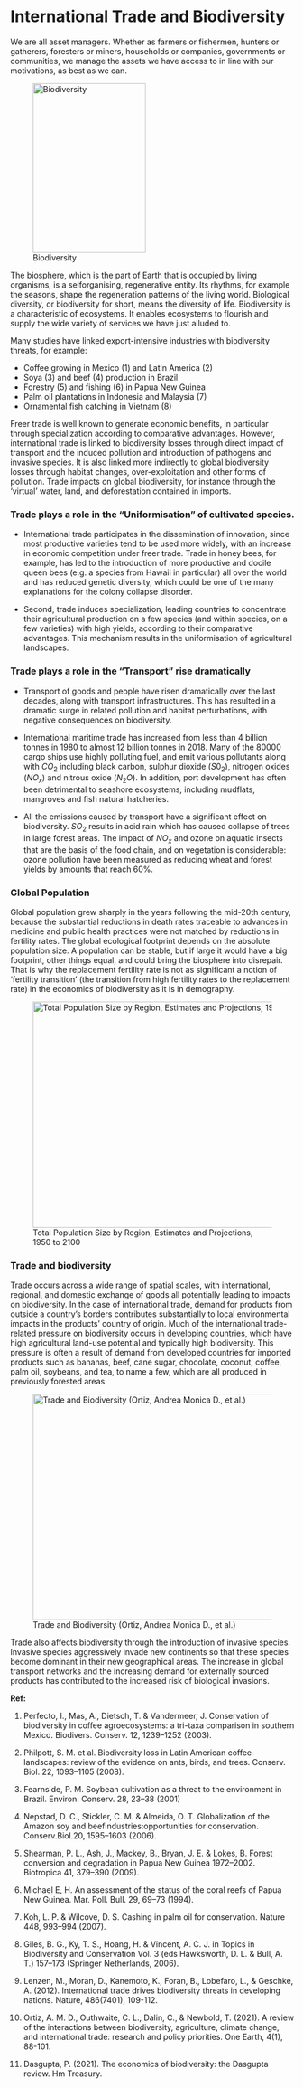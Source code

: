 # International Trade and Biodiversity

We are all asset managers. Whether as farmers or fishermen, hunters or gatherers, foresters or miners, households or companies, governments or communities, we manage the assets we have access to in line with our motivations, as best as we can. 

![Biodiversity](figures/L15/L15_1.jpeg){width="200" height="300"}

The biosphere, which is the part of Earth that is occupied by living organisms, is a selforganising, regenerative entity. Its rhythms, for example the seasons, shape the regeneration patterns of the living world. Biological diversity, or biodiversity for short, means the diversity of life. Biodiversity is a characteristic of ecosystems. It enables ecosystems to flourish and supply the wide variety of services we have just alluded to.

Many studies have linked export-intensive industries with biodiversity
threats, for example:

- Coffee growing in Mexico (1) and Latin America (2)
- Soya (3) and beef (4) production in Brazil
- Forestry (5) and fishing (6) in Papua New Guinea 
- Palm oil plantations in Indonesia and Malaysia (7)
- Ornamental fish catching in Vietnam (8)

Freer trade is well known to generate economic benefits, in particular through specialization according to comparative advantages. However, international trade is linked to biodiversity losses through direct impact of transport and the induced pollution and introduction of pathogens and invasive species. It is also linked more indirectly to global biodiversity losses through habitat changes, over-exploitation and other forms of pollution. Trade impacts on global biodiversity, for instance through the ‘virtual’ water, land, and deforestation contained in imports.

### Trade plays a role in the "Uniformisation" of cultivated species. 

- International trade participates in the dissemination of innovation, since most productive varieties tend to be used more widely, with an increase in economic
competition under freer trade. Trade in honey bees, for example, has led to the introduction of more productive and docile queen bees (e.g. a species from Hawaii in particular) all over the world and has reduced genetic diversity, which could be one of the many explanations for the colony collapse disorder.

- Second, trade induces specialization, leading countries to concentrate their agricultural production on a few species (and within species, on a few varieties) with high yields, according to their comparative advantages. This mechanism results in the uniformisation of agricultural landscapes. 

### Trade plays a role in the "Transport" rise dramatically

- Transport of goods and people have risen dramatically over the last decades, along with transport infrastructures. This has resulted in a dramatic surge in related pollution and habitat perturbations, with negative consequences on biodiversity.

- International maritime trade has increased from less than 4 billion tonnes in 1980 to almost 12 billion tonnes in 2018. Many of the 80000 cargo ships use highly polluting fuel, and emit various pollutants along with $CO_2$ including black carbon, sulphur dioxide ($S0_2$), nitrogen oxides ($NO_x$) and nitrous oxide ($N_2O$). In
addition, port development has often been detrimental to seashore ecosystems, including mudflats, mangroves and fish natural hatcheries.

- All the emissions caused by transport have a significant effect on biodiversity.  $SO_2$ results in acid rain which has caused collapse of trees in large forest areas. The impact of $NO_x$ and ozone on aquatic insects that are the basis of the food chain, and on vegetation is considerable: ozone pollution have been measured as reducing wheat and forest yields by amounts that reach 60%.

###  Global Population

Global population grew sharply in the years following the mid-20th century, because the substantial reductions in death rates traceable to advances in medicine and public health practices were not matched by reductions in fertility rates. The global ecological footprint depends on the absolute population size. A population can be stable, but if large it would have a big footprint, other things equal,
and could bring the biosphere into disrepair. That is why the replacement fertility rate is not as significant a notion of ‘fertility transition’ (the transition from high fertility rates to the replacement rate) in the economics of biodiversity as it is in demography.

![Total Population Size by Region, Estimates and Projections, 1950 to 2100](figures/L15/L15_2.png){width="500" height="400"}

### Trade and biodiversity

Trade occurs across a wide range of spatial scales, with international, regional, and domestic exchange of goods all potentially leading to impacts on biodiversity. In the case of international trade, demand for products from outside a country's borders contributes substantially to local environmental impacts in the products' country of origin. Much of the international trade-related pressure on biodiversity occurs in developing countries, which have high agricultural land-use potential and typically high biodiversity. This pressure is often a result of demand from developed countries for imported products such as bananas, beef, cane sugar, chocolate, coconut, coffee, palm oil, soybeans, and tea, to name a few, which are all produced in previously forested areas.

![Trade and Biodiversity (Ortiz, Andrea Monica D., et al.)](figures/L15/L15_3.jpg){width="500" height="400"}

Trade also affects biodiversity through the introduction of invasive species. Invasive species aggressively invade new continents so that these species become dominant in their new geographical areas. The increase in global transport networks and the increasing demand for externally sourced products has contributed to the increased risk of biological invasions.

**Ref:** 

1. Perfecto, I., Mas, A., Dietsch, T. & Vandermeer, J. Conservation of biodiversity in coffee agroecosystems: a tri-taxa comparison in southern Mexico. Biodivers.
Conserv. 12, 1239–1252 (2003).

2. Philpott, S. M. et al. Biodiversity loss in Latin American coffee landscapes: review of the evidence on ants, birds, and trees. Conserv. Biol. 22, 1093–1105 (2008).

3. Fearnside, P. M. Soybean cultivation as a threat to the environment in Brazil.
Environ. Conserv. 28, 23–38 (2001)

4. Nepstad, D. C., Stickler, C. M. & Almeida, O. T. Globalization of the Amazon soy and beefindustries:opportunities for conservation. Conserv.Biol.20, 1595–1603 (2006).

5. Shearman, P. L., Ash, J., Mackey, B., Bryan, J. E. & Lokes, B. Forest conversion and degradation in Papua New Guinea 1972–2002. Biotropica 41, 379–390 (2009).

6. Michael E, H. An assessment of the status of the coral reefs of Papua New Guinea. Mar. Poll. Bull. 29, 69–73 (1994).

7. Koh, L. P. & Wilcove, D. S. Cashing in palm oil for conservation. Nature 448,
993–994 (2007).

8. Giles, B. G., Ky, T. S., Hoang, H. & Vincent, A. C. J. in Topics in Biodiversity and Conservation Vol. 3 (eds Hawksworth, D. L. & Bull, A. T.) 157–173 (Springer
Netherlands, 2006).

9. Lenzen, M., Moran, D., Kanemoto, K., Foran, B., Lobefaro, L., & Geschke, A. (2012). International trade drives biodiversity threats in developing nations. Nature, 486(7401), 109-112.

10. Ortiz, A. M. D., Outhwaite, C. L., Dalin, C., & Newbold, T. (2021). A review of the interactions between biodiversity, agriculture, climate change, and international trade: research and policy priorities. One Earth, 4(1), 88-101.

11. Dasgupta, P. (2021). The economics of biodiversity: the Dasgupta review. Hm Treasury.

